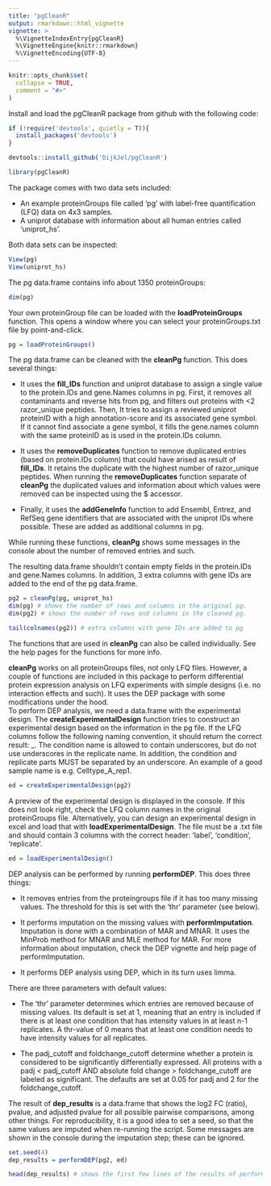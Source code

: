 ```yaml
---
title: "pgCleanR"
output: rmarkdown::html_vignette
vignette: >
  %\VignetteIndexEntry{pgCleanR}
  %\VignetteEngine{knitr::rmarkdown}
  %\VignetteEncoding{UTF-8}
---
```


```r
knitr::opts_chunk$set(
  collapse = TRUE,
  comment = "#>"
)
```

Install and load the pgCleanR package from github with the following code:

```r
if (!require('devtools', quietly = T)){
  install_packages('devtools')
}

devtools::install_github('DijkJel/pgCleanR')

```

```r
library(pgCleanR)
```


The package comes with two data sets included: 

* An example proteinGroups file called 'pg' with label-free quantification (LFQ) data on 4x3 samples.
* A uniprot database with information about all human entries called 'uniprot_hs'. 

Both data sets can be inspected:

```r
View(pg)
View(uniprot_hs)
```

The pg data.frame contains info about 1350 proteinGroups:

```r
dim(pg)
```

Your own proteinGroup file can be loaded with the __loadProteinGroups__ function. This opens a window where you can select your proteinGroups.txt file by point-and-click.

```r
pg = loadProteinGroups()
```


The pg data.frame can be cleaned with the __cleanPg__ function. This does several things:

* It uses the __fill_IDs__ function and uniprot database to assign a single value to the protein.IDs and gene.Names columns in pg. First, it removes all contaminants and reverse hits from pg, and filters out proteins with <2 razor_unique peptides. Then, It tries to assign a reviewed uniprot proteinID with a high annotation-score and its associated gene symbol. If it cannot find associate a gene symbol, it fills the gene.names column with the same proteinID as is used in the protein.IDs column.

* It uses the __removeDuplicates__ function to remove duplicated entries (based on protein.IDs column) that could have arised as result of __fill_IDs__. It retains the duplicate with the highest number of razor_unique peptides. When running the __removeDuplicates__ function separate of __cleanPg__ the duplicated values and information about which values were removed can be inspected using the $ accessor.

* Finally, it uses the __addGeneInfo__ function to add Ensembl, Entrez, and RefSeq gene identifiers that are associated with the uniprot IDs where possible. These are added as additional columns in pg.

While running these functions, __cleanPg__ shows some messages in the console about the number of removed entries and such.

The resulting data.frame shouldn't contain empty fields in the protein.IDs and gene.Names columns. In addition, 3 extra columns with gene IDs are added to the end of the pg data.frame.

```r
pg2 = cleanPg(pg, uniprot_hs)
dim(pg) # shows the number of rows and columns in the original pg.
dim(pg2) # shows the number of rows and columns in the cleaned pg.

tail(colnames(pg2)) # extra columns with gene IDs are added to pg
```

The functions that are used in __cleanPg__ can also be called individually. See the help pages for the functions for more info.

__cleanPg__ works on all proteinGroups files, not only LFQ files. However, a couple of functions are included in this package to perform differential protein expression analysis on LFQ experiments with simple designs (i.e. no interaction effects and such). It uses the DEP package with some modifications under the hood.  
To perform DEP analysis, we need a data.frame with the experimental design. The __createExperimentalDesign__ function tries to construct an experimental design based on the information in the pg file. If the LFQ columns follow the following naming convention, it should return the correct result: <condition>_<replicate>. The condition name is allowed to contain underscores, but do not use underscores in the replicate name. In addition, the condition and replicate parts MUST be separated by an underscore. An example of a good sample name is e.g. Celltype_A_rep1.

```r
ed = createExperimentalDesign(pg2)
```

A preview of the experimental design is displayed in the console. If this does not look right, check the LFQ column names in the original proteinGroups file. Alternatively, you can design an experimental design in excel and load that with __loadExperimentalDesign__. The file must be a .txt file and should contain 3 columns with the correct header: 'label', 'condition', 'replicate'. 

```r
ed = loadExperimentalDesign()
```

DEP analysis can be performed by running __performDEP__. This does three things:

* It removes entries from the proteingroups file if it has too many missing values. The threshold for this is set with the 'thr' parameter (see below).

* It performs imputation on the missing values with __performImputation__. Imputation is done with a combination of MAR and MNAR. It uses the MinProb method for MNAR and MLE method for MAR. For more information about imputation, check the DEP vignette and help page of performImputation. 

* It performs DEP analysis using DEP, which in its turn uses limma.

There are three parameters with default values:

* The 'thr' parameter determines which entries are removed because of missing values. Its default is set at 1, meaning that an entry is included if there is at least one condition that has intensity values in at least n-1 replicates. A thr-value of 0 means that at least one condition needs to have intensity values for all replicates.

* The padj_cutoff and foldchange_cutoff determine whether a protein is considered to be significantly differentially expressed. All proteins with a padj < padj_cutoff AND absolute fold change > foldchange_cutoff are labeled as significant. The defaults are set at 0.05 for padj and 2 for the foldchange_cutoff. 

The result of __dep_results__ is a data.frame that shows the log2 FC (ratio), pvalue, and adjusted pvalue for all possible pairwise comparisons, among other things. For reproducibility, it is a good idea to set a seed, so that the same values are imputed when re-running the script. Some messages are shown in the console during the imputation step; these can be ignored. 

```r
set.seed(4)
dep_results = performDEP(pg2, ed)

head(dep_results) # shows the first few lines of the results of performDEP
```





